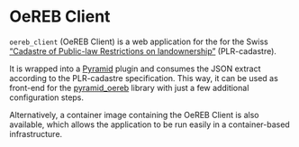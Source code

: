 
<Meta title="OeREB Client" />

# OeREB Client

`oereb_client` (OeREB Client) is a web application for the for the Swiss
[“Cadastre of Public-law Restrictions on landownership”](https://www.cadastre.ch/en/oereb.html)
(PLR-cadastre).

It is wrapped into a
[Pyramid](http://docs.pylonsproject.org/projects/pyramid/en/latest/)
plugin and consumes the JSON extract according to the PLR-cadastre
specification. This way, it can be used as front-end for the
[pyramid_oereb](https://openoereb.github.io/pyramid_oereb/doc/) library
with just a few additional configuration steps.

Alternatively, a container image containing the OeREB Client is also available, which allows
the application to be run easily in a container-based infrastructure.
